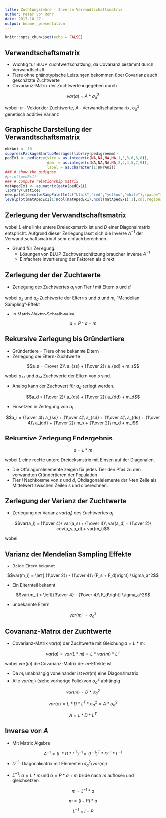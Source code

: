 ```yaml
---
title: Züchtungslehre - Inverse Verwandtschaftsmatrix
author: Peter von Rohr
date: 2017-10-27
output: beamer_presentation
---
```


```r
knitr::opts_chunk$set(echo = FALSE)
```

## Verwandtschaftsmatrix

- Wichtig für BLUP Zuchtwertschätzung, da Covarianz bestimmt durch Verwandtschaft
- Tiere ohne phänotypische Leistungen bekommen über Covarianz auch geschätzte Zuchtwerte
- Covarianz-Matrix der Zuchtwerte $a$ gegeben durch

$$var(a) = A * \sigma_a^2$$

wobei: $a$  - Vektor der Zuchtwerte, $A$  - Verwandtschaftsmatrix, $\sigma_a^2$  - genetisch additive Varianz


## Graphische Darstellung der Verwandtschaftsmatrix

```r
nNrAni <- 10
suppressPackageStartupMessages(library(pedigreemm))
pedEx1 <- pedigree(sire = as.integer(c(NA,NA,NA,NA,1,3,3,6,6,8)), 
                   dam  = as.integer(c(NA,NA,NA,NA,2,2,4,5,7,9)), 
                   label = as.character(1:nNrAni))
### # show the pedigree
#print(pedEx1)
### # compute relationship matrix
matApedEx1 <- as.matrix(getA(pedEx1))
library(lattice)
new.palette=colorRampPalette(c("black","red","yellow","white"),space="rgb")
levelplot(matApedEx1[1:ncol(matApedEx1),ncol(matApedEx1):1],col.regions=new.palette(20))
```


## Zerlegung der Verwandtschaftsmatrix

\begin{equation}
A = L * D * L^T \nonumber
\label{eq:RelMatFact}
\end{equation}

wobei $L$ eine linke untere Dreiecksmatrix ist und $D$ einer Diagonalmatrix entspricht. Aufgrund dieser Zerlegung lässt sich die Inverse $A^{-1}$ der Verwandtschaftsmatrix $A$ sehr einfach berechnen. 

- Grund für Zerlegung: 
    + Lösungen von BLUP-Zuchtwertschätzung brauchen Inverse $A^{-1}$
    + Einfachere Invertierung der Faktoren als direkt


## Zerlegung der der Zuchtwerte

- Zerlegung des Zuchtwertes $a_i$ von Tier $i$ mit Eltern $s$ und $d$

\begin{equation}
a_i = {1\over 2}\ a_s + {1\over 2}\ a_d + m_i\nonumber
\label{eq:BvAniDecomp}
\end{equation}

wobei $a_s$ und $a_d$ Zuchtwerte der Eltern $s$ und $d$ und $m_i$ "Mendelian Sampling"-Effekt

- In Matrix-Vektor-Schreibweise

$$a = P * a + m$$


## Rekursive Zerlegung bis Gründertiere

- Gründertiere $=$ Tiere ohne bekannte Eltern
- Zerlegung der Eltern-Zuchtwerte

$$a_s = {1\over 2}\ a_{ss} + {1\over 2}\ a_{sd} + m_s$$

wobei $a_{ss}$ und $a_{sd}$ Zuchtwerte der Eltern von $s$ sind. 

- Analog kann der Zuchtwert für $a_d$ zerlegt werden. 

$$a_d = {1\over 2}\ a_{ds} + {1\over 2}\ a_{dd} + m_d$$

- Einsetzen in Zerlegung von $a_i$

$$a_i = {1\over 4}\ a_{ss} + {1\over 4}\ a_{sd} + {1\over 4}\ a_{ds} + {1\over 4}\ a_{dd}
      + {1\over 2}\ m_s + {1\over 2}\ m_d + m_i$$
      
      
## Rekursive Zerlegung Endergebnis

$$a = L * m$$

wobei $L$ eine rechte untere Dreiecksmatrix mit Einsen auf der Diagonalen. 

- Die Offdiagonalelemente zeigen für jedes Tier den Pfad zu den verwandten Gründertieren der Population
- Tier $i$ Nachkomme von $s$ und $d$, Offdiagonalelemente der $i$-ten Zeile als Mittelwert zwischen Zeilen $s$ und $d$ berechnen.


## Zerlegung der Varianz der Zuchtwerte
- Zerlegung der Varianz $var(a_i)$ des Zuchtwertes $a_i$

$$var(a_i) = {1\over 4}\ var(a_s) + {1\over 4}\ var(a_d) + {1\over 2}\ cov(a_s,a_d) + var(m_i)$$

wobei

\begin{eqnarray}
var(a_i) &=& (1+F_i) \sigma_a^2 \nonumber\\
var(a_s) &=& (1+F_s) \sigma_a^2 \nonumber\\
var(a_d) &=& (1+F_d) \sigma_a^2 \nonumber\\
cov(a_s,a_d) &=& a_{sd} \sigma_a^2 = 2F_i \sigma_a^2 \nonumber
\label{eq:VarAiComponent}
\end{eqnarray}


## Varianz der Mendelian Sampling Effekte

- Beide Eltern bekannt

$$var(m_i) = \left[ {1\over 2}\ - {1\over 4}\ (F_s + F_d)\right] \sigma_a^2$$

- Ein Elternteil bekannt

$$var(m_i) = \left[{3\over 4} -  {1\over 4}\ F_d\right] \sigma_a^2$$

- unbekannte Eltern

$$var(m_i) = \sigma_a^2$$


## Covarianz-Matrix der Zuchtwerte

- Covarianz-Matrix $var(a)$ der Zuchtwerte mit Gleichung $a = L * m$:

$$var(a) = var(L*m) = L * var(m) * L^T$$

wobei $var(m)$ die Covarianz-Matrix der $m$-Effekte ist

- Da $m_i$ unabhängig voneinander ist $var(m)$ eine Diagonalmatrix
- Alle $var(m_i)$ (siehe vorherige Folie) von $\sigma_a^2$ abhängig

$$var(m) = D * \sigma_a^2$$ 

$$var(a) = L * D * L^T * \sigma_a^2 = A * \sigma_a^2$$

$$A = L * D * L^T$$


## Inverse von $A$

- Mit Matrix Algebra

$$A^{-1} = (L * D * L^T)^{-1} = (L^{-1})^T * D^{-1} * L^{-1}$$

- $D^{-1}$: Diagonalmatrix mit Elementen $\sigma_a^2/var(m_i)$

- $L^{-1}$: $a = L * m$ und $a = P * a + m$ beide nach $m$ auflösen und gleichsetzen

$$m = L^{-1} * a$$

$$m = (I-P) * a$$

$$L^{-1} = I-P$$
